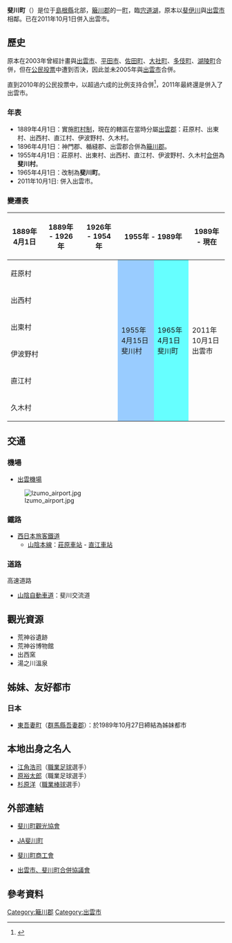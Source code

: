 {{日本町村 (廢除)
| 自治體名=斐川
| 町村=町
| 町村章=[[File:Emblem_of_Hikawa,_Shimane.gif|100px]]
| 日文原名=斐川町
| 平假名=ひかわちょう
| 羅馬字拼音=Hikawa-chō
| 廢除時間 = 2011年10月1日
| 廢除理由 = 編入合併
| 廢除時處置 = '''斐川町''' → [[出雲市|出雲市]]
| 現在自治體 = 出雲市
| 都道府縣=島根縣
| 支廳=
| 郡=簸川郡
| 編號=32401-9
| 面積=80.64
| 邊界未定=
| 人口=28,403
| 統計時間=2010年9月30日
| 自治體=[[松江市|松江市]]、[[出雲市|出雲市]]、[[雲南市|雲南市]]
| 樹=[[楊梅|楊梅]]
| 花=[[杜鵑花|杜鵑花]]
| 鳥=
| 其他象徵物=
| 其他象徵=
| 首長=勝部勝明
| 卸任日期=2011年5月7日
| 議員數=16
| 郵遞區號=699-0592
| 所在地=簸川郡斐川町大字荘原町2172番地<br>[[File:Hikawa_town-office,_Shimane.jpg|250px]]
| 電話號碼=853-73-9000
| 外部連結=http://www.town.hikawa.shimane.jp/
| 經度=
| 緯度=
| 地圖=[[File:Hikawa_in_Shimane_Prefecture.png|250px]]
| 註記=人口：[http://www.town.hikawa.lg.jp/www/toppage/0000000000000/APM03000.html 斐川町官方網頁]
}}
'''斐川町'''（{{jpn|j=斐川町|hg=ひかわちょう|rm=Hikawa chō|f=y}}）是位于[[島根縣|島根縣]]北部，[[簸川郡|簸川郡]]的一[[町|町]]，臨[[宍道湖|宍道湖]]，原本以[[斐伊川|斐伊川]]與[[出雲市|出雲市]]相鄰。已在2011年10月1日併入出雲市。

==歷史==
原本在2003年曾經計畫與[[出雲市|出雲市]]、[[平田市|平田市]]、[[佐田町|佐田町]]、[[大社町|大社町]]、[[多伎町|多伎町]]、[[湖陵町|湖陵町]]合併，但在[[公民投票|公民投票]]中遭到否決，因此並未2005年與[[出雲市|出雲市]]合併。

直到2010年的公民投票中，以超過六成的比例支持合併<ref>{{cite web| language =ja| publisher =斐川町公所| title =斐川町が出雲市と合併することについての賛否を問う住民投票【開票結果】| url =http://www.town.hikawa.lg.jp/www/contents/1287130165296/index.html| author =斐川町選挙管理委員会| date =| accessdate =2010-10-28}}{{dead link|date=2018年3月 |bot=InternetArchiveBot |fix-attempted=yes }}</ref>，2011年最終還是併入了出雲市。

===年表===
* 1889年4月1日：實施[[町村制|町村制]]，現在的轄區在當時分屬[[出雲郡|出雲郡]]：莊原村、出東村、出西村、直江村、伊波野村、久木村。
* 1896年4月1日：神門郡、楯縫郡、出雲郡合併為[[簸川郡|簸川郡]]。
* 1955年4月1日：莊原村、出東村、出西村、直江村、伊波野村、久木村[[市町村合併|合併]]為'''斐川村'''。
* 1965年4月1日：改制為'''斐川町'''。
* 2011年10月1日: 併入出雲市。

===變遷表===
{| class="wikitable" style="font-size:x-small"
! 1889年4月1日
! 1889年 - 1926年
! 1926年 - 1954年
! colspan=2 | 1955年 - 1989年
! 1989年 - 現在
! 現在
|-
| colspan=3 | 莊原村
| rowspan=6 style="background-color:#9cf;" | 1955年4月15日<br>斐川村
| rowspan=6 style="background-color:#6ff;" | 1965年4月1日<br>斐川町
| rowspan=6 colspan=2 | 2011年10月1日<br>出雲市
|-
| colspan=3 | 出西村
|-
| colspan=3 | 出東村
|-
| colspan=3 | 伊波野村
|-
| colspan=3 | 直江村
|-
| colspan=3 | 久木村
|}

==交通==
===機場===
* [[出雲機場|出雲機場]]
[[File:Izumo_airport.jpg|thumb]]

===鐵路===
* [[西日本旅客鐵道|西日本旅客鐵道]]
** [[山陰本線|山陰本線]]：[[莊原車站|莊原車站]] - [[直江車站|直江車站]]

===道路===
; 高速道路
* [[山陰自動車道|山陰自動車道]]：斐川交流道

==觀光資源==
* 荒神谷遺跡
* 荒神谷博物館
* 出西窯
* 湯之川溫泉

==姊妹、友好都市==
===日本===
* [[東吾妻町|東吾妻町]]（[[群馬縣|群馬縣]][[吾妻郡|吾妻郡]]）：於1989年10月27日締結為姊妹都市

==本地出身之名人==
* [[江角浩司|江角浩司]]（[[職業足球|職業足球]]選手）
* [[原裕太郎|原裕太郎]]（職業足球選手）
* [[杉原洋|杉原洋]]（[[職業棒球|職業棒球]]選手）

==外部連結==
{{commonscat|Hikawa, Shimane}}
* {{Ja}} [https://web.archive.org/web/20100707144645/http://www.hikawano.jp/ 斐川町觀光協會]
* {{Ja}} [https://web.archive.org/web/20091003000015/http://www.ja-hikawa.or.jp/ JA斐川町]
* {{Ja}} [http://hikawa.shoko-shimane.or.jp/ 斐川町商工會] {{Wayback|url=http://hikawa.shoko-shimane.or.jp/ |date=20201024212130 }}
* {{Ja}} [https://web.archive.org/web/20100831135307/http://www.izumo-hikawa-gappei.jp/ 出雲市、斐川町合併協議會]

==參考資料==
{{reflist}}

{{島根縣}}{{Authority control}}

[[Category:簸川郡|Category:簸川郡]]
[[Category:出雲市|Category:出雲市]]